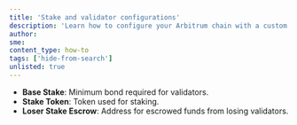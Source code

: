 ```yaml
---
title: 'Stake and validator configurations'
description: 'Learn how to configure your Arbitrum chain with a custom stake and validator configurations'
author:
sme:
content_type: how-to
tags: ['hide-from-search']
unlisted: true
---
```


- **Base Stake**: Minimum bond required for validators.
- **Stake Token**: Token used for staking.
- **Loser Stake Escrow**: Address for escrowed funds from losing validators.
